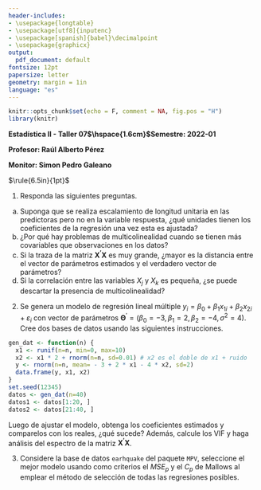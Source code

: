 ```yaml
---
header-includes:
- \usepackage{longtable}
- \usepackage[utf8]{inputenc}
- \usepackage[spanish]{babel}\decimalpoint
- \usepackage{graphicx}
output:
  pdf_document: default
fontsize: 12pt
papersize: letter
geometry: margin = 1in
language: "es"
---
```


```r
knitr::opts_chunk$set(echo = F, comment = NA, fig.pos = "H")
library(knitr)
```

**Estadística II - Taller 07$\hspace{1.6cm}$Semestre: 2022-01**

**Profesor: Raúl Alberto Pérez**

**Monitor: Simon Pedro Galeano**

$\rule{6.5in}{1pt}$

1. Responda las siguientes preguntas.
a) Suponga que se realiza escalamiento de longitud unitaria en las predictoras pero no en la variable
respuesta, ¿qué unidades tienen los coeficientes de la regresión una vez esta es ajustada?
b) ¿Por qué hay problemas de multicolinealidad cuando se tienen más covariables que observaciones en los
datos?
c) Si la traza de la matriz $\mathbf{X^{\prime}X}$ es muy grande, ¿mayor es la distancia entre el vector de
parámetros estimados y el verdadero vector de parámetros?
d) Si la correlación entre las variables $X_j \text{ y } X_k$ es pequeña, ¿se puede descartar la presencia
de multicolinealidad?

2. Se genera un modelo de regresión lineal múltiple $y_i = \beta_0 + \beta_1 x_{1i} + \beta_2 x_{2i} + \varepsilon_i$ con vector de parámetros $\mathbf{\Theta}^\prime = (\beta_0 = -3, \beta_1 = 2, \beta_2 = -4, \sigma^2 = 4)$. Cree dos bases de datos usando las siguientes instrucciones.

```r
gen_dat <- function(n) {
  x1 <- runif(n=n, min=0, max=10)
  x2 <- x1 * 2 + rnorm(n=n, sd=0.01) # x2 es el doble de x1 + ruido
  y <- rnorm(n=n, mean= - 3 + 2 * x1 - 4 * x2, sd=2)
  data.frame(y, x1, x2)
}
set.seed(12345)
datos <- gen_dat(n=40)
datos1 <- datos[1:20, ]
datos2 <- datos[21:40, ]
```

Luego de ajustar el modelo, obtenga los coeficientes estimados y comparelos con los reales, ¿qué sucede? Además,
calcule los VIF y haga análisis del espectro de la matriz $\mathbf{X^\prime X}$.

3. Considere la base de datos `earhquake` del paquete `MPV`, seleccione el mejor modelo usando como criterios
el $MSE_p$ y el $C_p$ de Mallows al emplear el método de selección de todas las regresiones posibles.
